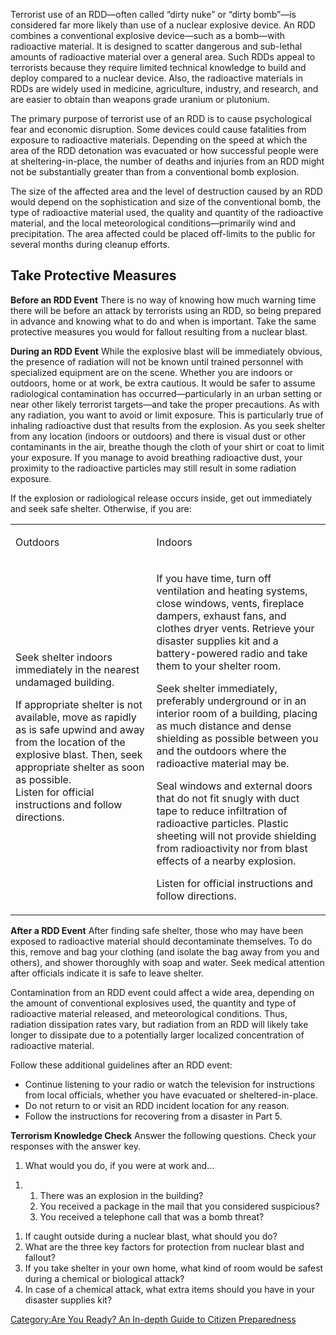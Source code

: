 {{Template:Are You Ready? An In-depth Guide to Citizen Preparedness}}

Terrorist use of an RDD—often called “dirty nuke” or “dirty bomb”—is considered far more likely than use of a nuclear explosive device. An RDD combines a conventional explosive device—such as a bomb—with radioactive material. It is designed to scatter dangerous and sub-lethal amounts of radioactive material over a general area. Such RDDs appeal to terrorists because they require limited technical knowledge to build and deploy compared to a nuclear device. Also, the radioactive materials in RDDs are widely used in medicine, agriculture, industry, and research, and are easier to obtain than weapons grade uranium or plutonium.

The primary purpose of terrorist use of an RDD is to cause psychological fear and economic disruption. Some devices could cause fatalities from exposure to radioactive materials. Depending on the speed at which the area of the RDD detonation was evacuated or how successful people were at sheltering-in-place, the number of deaths and injuries from an RDD might not be substantially greater than from a conventional bomb explosion.

The size of the affected area and the level of destruction caused by an RDD would depend on the sophistication and size of the conventional bomb, the type of radioactive material used, the quality and quantity of the radioactive material, and the local meteorological conditions—primarily wind and precipitation. The area affected could be placed off-limits to the public for several months during cleanup efforts.

== Take Protective Measures ==
'''Before an RDD Event'''
There is no way of knowing how much warning time there will be before an attack by terrorists using an RDD, so being prepared in advance and knowing what to do and when is important. Take the same protective measures you would for fallout resulting from a nuclear blast.

'''During an RDD Event'''
While the explosive blast will be immediately obvious, the presence of radiation will not be known until trained personnel with specialized equipment are on the scene. Whether you are indoors or outdoors, home or at work, be extra cautious. It would be safer to assume radiological contamination has occurred—particularly in an urban setting or near other likely terrorist targets—and take the proper precautions. As with any radiation, you want to avoid or limit exposure. This is particularly true of inhaling radioactive dust that results from the explosion. As you seek shelter from any location (indoors or outdoors) and there is visual dust or other contaminants in the air, breathe though the cloth of your shirt or coat to limit your exposure. If you manage to avoid breathing radioactive dust, your proximity to the radioactive particles may still result in some radiation exposure.

If the explosion or radiological release occurs inside, get out immediately and seek safe shelter. Otherwise, if you are:
{|
| Outdoors
| Indoors
|-
| Seek shelter indoors immediately in the nearest undamaged building.

If appropriate shelter is not available, move as rapidly as is safe upwind and away from the location of the explosive blast. Then, seek appropriate shelter as soon as possible.<br />

Listen for official instructions and follow directions.
| If you have time, turn off ventilation and heating systems, close windows, vents, fireplace dampers, exhaust fans, and clothes dryer vents. Retrieve your disaster supplies kit and a battery-powered radio and take them to your shelter room.

Seek shelter immediately, preferably underground or in an interior room of a building, placing as much distance and dense shielding as possible between you and the outdoors where the radioactive material may be.

Seal windows and external doors that do not fit snugly with duct tape to reduce infiltration of radioactive particles. Plastic sheeting will not provide shielding from radioactivity nor from blast effects of a nearby explosion.

Listen for official instructions and follow directions.
|}

'''After a RDD Event'''
After finding safe shelter, those who may have been exposed to radioactive material should decontaminate themselves. To do this, remove and bag your clothing (and isolate the bag away from you and others), and shower thoroughly with soap and water. Seek medical attention after officials indicate it is safe to leave shelter.

Contamination from an RDD event could affect a wide area, depending on the amount of conventional explosives used, the quantity and type of radioactive material released, and meteorological conditions. Thus, radiation dissipation rates vary, but radiation from an RDD will likely take longer to dissipate due to a potentially larger localized concentration of radioactive material.

Follow these additional guidelines after an RDD event:
* Continue listening to your radio or watch the television for instructions from local officials, whether you have evacuated or sheltered-in-place.
* Do not return to or visit an RDD incident location for any reason.
* Follow the instructions for recovering from a disaster in Part 5.

'''Terrorism Knowledge Check'''
Answer the following questions. Check your responses with the answer key.

# What would you do, if you were at work and…

## There was an explosion in the building?
## You received a package in the mail that you considered suspicious?
## You received a telephone call that was a bomb threat?

# If caught outside during a nuclear blast, what should you do?
# What are the three key factors for protection from nuclear blast and fallout?
# If you take shelter in your own home, what kind of room would be safest during a chemical or biological attack?
# In case of a chemical attack, what extra items should you have in your disaster supplies kit?
[[Category:Are You Ready? An In-depth Guide to Citizen Preparedness]]